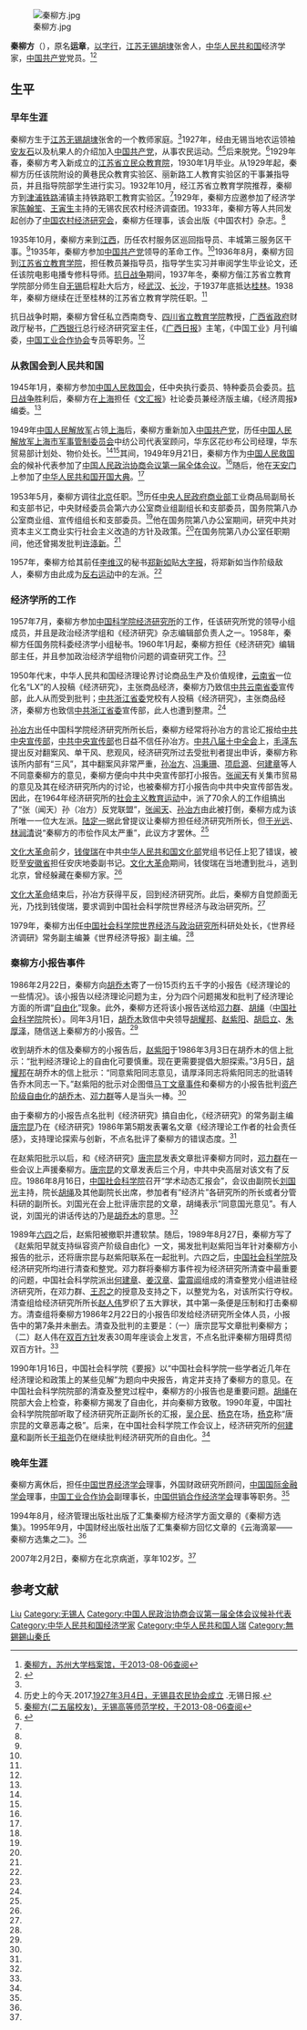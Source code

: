 [[File:秦柳方.jpg|thumb]]

'''秦柳方'''（{{bd|1906年|1月7日|2007年|2月2日}}），原名'''运章'''，[[以字行|以字行]]，[[江苏|江苏]][[无锡|无锡]][[胡埭镇|胡埭]]张舍人，[[中华人民共和国|中华人民共和国]]经济学家，[[中国共产党|中国共产党]]党员。<ref name=szdx>[http://dag.suda.edu.cn/ShowPeople.asp?id=145 秦柳方，苏州大学档案馆，于2013-08-06查阅]{{dead link|date=2018年4月 |bot=InternetArchiveBot |fix-attempted=yes }}</ref><ref name=wxrb>{{Cite web |url=http://www.wxrb.com/dfxw/200702/t20070210_28882.htm |title=秦柳方同志在京逝世，无锡日报，2007-02-10 |access-date=2013-08-06 |archive-url=https://web.archive.org/web/20160304193302/http://www.wxrb.com/dfxw/200702/t20070210_28882.htm |archive-date=2016-03-04 |dead-url=yes }}</ref>

==生平==
===早年生涯===
秦柳方生于[[江苏|江苏]][[无锡|无锡]][[胡埭镇|胡埭]]张舍的一个教师家庭。<ref name=wxrb/>1927年，经由无锡当地农运领袖[[安友石|安友石]]以及杭果人的介绍加入[[中国共产党|中国共产党]]，从事农民运动。<ref>历史上的今天.2017.[http://epaper.wxrb.com/paper/wxrb/html/2017-03/03/content_624136.htm 1927年3月4日，无锡县农民协会成立] {{Wayback|url=http://epaper.wxrb.com/paper/wxrb/html/2017-03/03/content_624136.htm |date=20200716041648 }}.无锡日报.</ref><ref name=ewxy>[http://www.wxgdsf.cn/d_docdetail.php?id=1270 秦柳方(二五届校友)，无锡高等师范学校，于2013-08-06查阅]{{dead link|date=2018年4月 |bot=InternetArchiveBot |fix-attempted=yes }}</ref>后来脱党。<ref name=ftchinese>{{Cite web |url=http://www.ftchinese.com/story/001051807?page=1 |title=思想控制还是学术自由（下） ，FT中文网，2013-08-06 |accessdate=2013-08-06 |archive-date=2016-03-05 |archive-url=https://web.archive.org/web/20160305065716/http://www.ftchinese.com/story/001051807?page=1 |dead-url=no }}</ref>1929年春，秦柳方考入新成立的[[江苏省立民众教育院|江苏省立民众教育院]]，1930年1月毕业。从1929年起，秦柳方历任该院附设的黄巷民众教育实验区、丽新路工人教育实验区的干事兼指导员，并且指导院部学生进行实习。1932年10月，经江苏省立教育学院推荐，秦柳方到[[津浦铁路|津浦铁路]]浦镇主持铁路职工教育实验区。<ref name=szdx/>1929年，秦柳方应邀参加了经济学家[[陈翰笙|陈翰笙]]、[[王寅生|王寅生]]主持的无锡农民农村经济调查团。1933年，秦柳方等人共同发起创办了[[中国农村经济研究会|中国农村经济研究会]]，秦柳方任理事，该会出版《中国农村》杂志。<ref name=wxrb/>

1935年10月，秦柳方来到[[江西|江西]]，历任农村服务区巡回指导员、丰城第三服务区干事。<ref name=szdx/>1935年，秦柳方参加[[中国共产党|中国共产党]]领导的革命工作。<ref name=wxrb/>1936年8月，秦柳方回到[[江苏省立教育学院|江苏省立教育学院]]，担任教员兼指导员，指导学生实习并审阅学生毕业论文，还任该院电影电播专修科导师。[[抗日战争|抗日战争]]期间，1937年冬，秦柳方偕江苏省立教育学院部分师生自[[无锡|无锡]]启程赴大后方，经[[武汉|武汉]]、[[长沙|长沙]]，于1937年底抵达[[桂林|桂林]]。1938年，秦柳方继续在迁至桂林的江苏省立教育学院任职。<ref name=szdx/>

抗日战争时期，秦柳方曾任私立西南商专、[[四川省立教育学院|四川省立教育学院]]教授，[[广西省政府|广西省政府]]财政厅秘书，[[广西银行|广西银行]]总行经济研究室主任，《[[广西日报|广西日报]]》主笔，《中国工业》月刊编委，[[中国工业合作协会|中国工业合作协会]]专员等职务。<ref name=ewxy/>

===从救国会到人民共和国===
1945年1月，秦柳方参加[[中国人民救国会|中国人民救国会]]，任中央执行委员、特种委员会委员。[[抗日战争|抗日战争]]胜利后，秦柳方在[[上海|上海]]担任《[[文汇报_(香港)|文汇报]]》社论委员兼经济版主编，《经济周报》编委。<ref name=wxrb/>

1949年[[中国人民解放军|中国人民解放军]]占领[[上海|上海]]后，秦柳方重新加入[[中国共产党|中国共产党]]，历任[[中国人民解放军上海市军事管制委员会|中国人民解放军上海市军事管制委员会]]中纺公司代表室顾问，华东区花纱布公司经理，华东贸易部计划处、物价处长。<ref name=wxrb/><ref name=ftchinese/>其间，1949年9月21日，秦柳方作为[[中国人民救国会|中国人民救国会]]的候补代表参加了[[中国人民政治协商会议第一届全体会议|中国人民政治协商会议第一届全体会议]]。<ref name=szdx/>随后，他在[[天安门|天安门]]上参加了[[中华人民共和国开国大典|中华人民共和国开国大典]]。<ref name=wxrb/>

1953年5月，秦柳方调往[[北京|北京]]任职。<ref name=szdx/>历任[[中央人民政府商业部|中央人民政府商业部]]工业商品局副局长和支部书记，中央财经委员会第六办公室商业组副组长和支部委员，国务院第八办公室商业组、宣传组组长和支部委员。<ref name=wxrb/>他在国务院第八办公室期间，研究中共对资本主义工商业实行社会主义改造的方针及政策。<ref name=szdx/>在国务院第八办公室任职期间，他还曾揭发批判[[许涤新|许涤新]]。<ref name=ftchinese/>

1957年，秦柳方给其前任[[李维汉|李维汉]]的秘书[[郑新如|郑新如]]贴[[大字报|大字报]]，将郑新如当作阶级敌人，秦柳方由此成为[[反右运动|反右运动]]中的左派。<ref name=ftchinese/>

===经济学所的工作===
1957年7月，秦柳方参加[[中国科学院经济研究所|中国科学院经济研究所]]的工作，任该研究所党的领导小组成员，并且是政治经济学组和《经济研究》杂志编辑部负责人之一。1958年，秦柳方任国务院科委经济学小组秘书。1960年1月起，秦柳方担任《经济研究》编辑部主任，并且参加政治经济学组物价问题的调查研究工作。<ref name=szdx/>

1950年代末，中华人民共和国经济理论界讨论商品生产及价值规律，[[云南省|云南省]]一位化名“LX”的人投稿《经济研究》，主张商品经济，秦柳方乃致信[[中共云南省委|中共云南省委]]宣传部，此人从而受到批判；[[中共浙江省委|中共浙江省委]]党校有人投稿《经济研究》，主张商品经济，秦柳方也致信[[中共浙江省委|中共浙江省委]]宣传部，此人也遭到整肃。<ref name=ftchinese/>

[[孙冶方|孙冶方]]出任中国科学院经济研究所所长后，秦柳方经常将孙冶方的言论汇报给[[中共中央宣传部|中共中央宣传部]]，[[中共中央宣传部|中共中央宣传部]]也日益不信任孙冶方。[[中共八届十中全会|中共八届十中全会]]上，[[毛泽东|毛泽东]]提出反对翻案风、单干风、悲观风，经济研究所过去受批判者提出申诉，秦柳方称该所内部有“三风”，其中翻案风非常严重，[[孙冶方|孙冶方]]、[[冯秉珊|冯秉珊]]、[[项启源|项启源]]、[[何建章|何建章]]等人不同意秦柳方的意见，秦柳方便向中共中央宣传部打小报告。[[张闻天|张闻天]]有关集市贸易的意见及其在经济研究所内的讨论，也被秦柳方打小报告向中共中央宣传部告发。因此，在1964年经济研究所的[[社会主义教育运动|社会主义教育运动]]中，派了70余人的工作组搞出了“张（闻天）孙（冶方）反党联盟”，[[张闻天|张闻天]]、[[孙冶方|孙冶方]]由此被打倒，秦柳方成为该所唯一一位大左派。[[陆定一|陆定一]]据此曾提议让秦柳方担任经济研究所所长，但[[于光远|于光远]]、[[林涧清|林涧清]]说“秦柳方的市侩作风太严重”，此议方才罢休。<ref name=ftchinese/>

[[文化大革命|文化大革命]]前夕，[[钱俊瑞|钱俊瑞]]在中共[[中华人民共和国文化部|中华人民共和国文化部]]党组书记任上犯了错误，被贬至[[安徽省|安徽省]]担任安庆地委副书记。[[文化大革命|文化大革命]]期间，钱俊瑞在当地遭到批斗，逃到北京，曾经躲藏在秦柳方家。<ref name=ftchinese/>

[[文化大革命|文化大革命]]结束后，孙冶方获得平反，回到经济研究所。此后，秦柳方自觉颜面无光，乃找到钱俊瑞，要求调到中国社会科学院世界经济与政治研究所。<ref name=ftchinese/>

1979年，秦柳方出任[[中国社会科学院世界经济与政治研究所|中国社会科学院世界经济与政治研究所]]科研处处长，《世界经济调研》常务副主编兼《世界经济导报》副主编。<ref name=wxrb/>

===秦柳方小报告事件===
{{main|秦柳方小报告事件}}
1986年2月22日，秦柳方向[[胡乔木|胡乔木]]寄了一份15页约五千字的小报告《经济理论的一些情况》。该小报告以经济理论问题为主，分为四个问题揭发和批判了经济理论方面的所谓“[[资产阶级自由化|自由化]]”现象。此外，秦柳方还将该小报告送给[[邓力群|邓力群]]、[[胡绳|胡绳]]（[[中国社会科学院|中国社会科学院]]院长）。同年3月1日，[[胡乔木|胡乔木]]致信中央领导[[胡耀邦|胡耀邦]]、[[赵紫阳|赵紫阳]]、[[胡启立|胡启立]]、[[朱厚泽|朱厚泽]]，随信送上秦柳方的小报告。<ref name=ftchinese/>

收到胡乔木的信及秦柳方的小报告后，[[赵紫阳|赵紫阳]]于1986年3月3日在胡乔木的信上批示：“批判经济理论上的自由化可要慎重。现在更需要提倡大胆探索。”3月5日，[[胡耀邦|胡耀邦]]在胡乔木的信上批示：“同意紫阳同志意见，请厚泽同志将紫阳同志的批语转告乔木同志一下。”赵紫阳的批示对企图借[[马丁文章事件|马丁文章事件]]和秦柳方的小报告批判[[资产阶级自由化|资产阶级自由化]]的[[胡乔木|胡乔木]]、[[邓力群|邓力群]]等人是当头一棒。<ref name=ftchinese/>

由于秦柳方的小报告点名批判《经济研究》搞自由化，《经济研究》的常务副主编[[唐宗昆|唐宗昆]]乃在《经济研究》1986年第5期发表署名文章《经济理论工作者的社会责任感》，支持理论探索与创新，不点名批评了秦柳方的错误态度。<ref name=ftchinese/>

在赵紫阳批示以后，和《经济研究》[[唐宗昆|唐宗昆]]发表文章批评秦柳方同时，[[邓力群|邓力群]]在一些会议上声援秦柳方。[[唐宗昆|唐宗昆]]的文章发表后三个月，中共中央高层对该文有了反应。1986年8月16日，[[中国社会科学院|中国社会科学院]]召开“学术动态汇报会”，会议由副院长[[刘国光_(经济学家)|刘国光]]主持，院长[[胡绳|胡绳]]及其他副院长出席，参加者有“经济片”各研究所的所长或者分管科研的副所长。刘国光在会上批评唐宗昆的文章，胡绳表示“同意国光意见”。有人说，刘国光的讲话传达的乃是[[胡乔木|胡乔木]]的意思。<ref name=ftchinese/>

1989年[[六四事件|六四]]之后，赵紫阳被撤职并遭软禁。随后，1989年8月27日，秦柳方写了《赵紫阳早就支持纵容资产阶级自由化》一文，揭发批判赵紫阳当年针对秦柳方小报告的批示，还将唐宗昆与赵紫阳联系在一起批判。六四之后，[[中国社会科学院|中国社会科学院]]及经济研究所均进行清查和整党。邓力群将秦柳方事件视为经济研究所清查中最重要的问题，中国社会科学院派出[[何建章|何建章]]、[[姜汉章|姜汉章]]、[[雷震阊|雷震阊]]组成的清查整党小组进驻经济研究所，在邓力群、[[王忍之|王忍之]]的授意及支持之下，以整党为名，对该所实行夺权。清查组给经济研究所所长[[赵人伟|赵人伟]]罗织了五大罪状，其中第一条便是压制和打击秦柳方。清查组将秦柳方1986年2月22日的小报告印发给经济研究所全体人员，小报告中的第7条并未删去。清查及批判的主要是：（一）唐宗昆写文章批判秦柳方；（二）赵人伟在[[双百方针|双百方针]]发表30周年座谈会上发言，不点名批评秦柳方阻碍贯彻双百方针。<ref name=ftchinese/>

1990年1月16日，中国社会科学院《要报》以“中国社会科学院一些学者近几年在经济理论和政策上的某些见解”为题向中央报告，肯定并支持了秦柳方的意见。在中国社会科学院院部的清查及整党过程中，秦柳方的小报告也是重要问题。[[胡绳|胡绳]]在院部大会上检查，称秦柳方揭发了自由化，并向秦柳方致敬。1990年夏，中国社会科学院院部听取了经济研究所正副所长的汇报，[[吴介民|吴介民]]、[[杨克|杨克]]在场，[[杨克|杨克]]称“唐宗昆的文章恶毒之极”。后来，在中国社会科学院工作会议上，经济研究所的[[何建章|何建章]]和副所长[[于祖尧|于祖尧]]仍在继续批判经济研究所的自由化。<ref name=ftchinese/>

===晚年生涯===
秦柳方离休后，担任[[中国世界经济学会|中国世界经济学会]]理事，外国财政研究所顾问，[[中国国际金融学会|中国国际金融学会]]理事，[[中国工业合作协会|中国工业合作协会]]副理事长，[[中国供销合作经济学会|中国供销合作经济学会]]理事等职务。<ref name=wxrb/>

1994年8月，经济管理出版社出版了汇集秦柳方经济学方面文章的《秦柳方选集》。1995年9月，中国财经出版社出版了汇集秦柳方回忆文章的《云海滴翠——秦柳方选集之二》。<ref name=szdx/>

2007年2月2日，秦柳方在北京病逝，享年102岁。<ref name=wxrb/>

== 参考文献 ==
{{reflist}}

{{Authority control}}
{{DEFAULTSORT:Qin秦}}
[[Category:秦姓|Liu]]
[[Category:无锡人|Category:无锡人]]
[[Category:中国人民政治协商会议第一届全体会议候补代表|Category:中国人民政治协商会议第一届全体会议候补代表]]
[[Category:中华人民共和国经济学家|Category:中华人民共和国经济学家]]
[[Category:中华人民共和国人瑞|Category:中华人民共和国人瑞]]
[[Category:無錫錫山秦氏|Category:無錫錫山秦氏]]